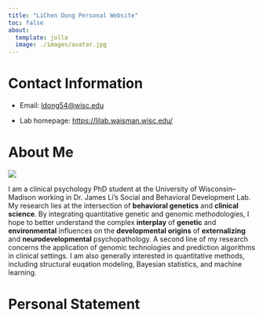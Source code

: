 ```yaml
---
title: "LiChen Dong Personal Website"
toc: false
about:
  template: jolla
  image: ./images/avatar.jpg
---
```

# Contact Information


- Email: <ldong54@wisc.edu>

- Lab homepage: <https://lilab.waisman.wisc.edu/>


# About Me


![](./images/avatar.jpg)

I am a clinical psychology PhD student  at the University of Wisconsin–Madison working in Dr. James Li’s Social and Behavioral Development Lab. My research lies at the intersection of **behavioral genetics** and **clinical science**. By integrating quantitative genetic and genomic methodologies, I hope to better understand the complex **interplay** of **genetic** and **environmental** influences on the **developmental origins** of **externalizing** and **neurodevelopmental** psychopathology. A second line of my research concerns the application of genomic technologies and prediction algorithms in clinical settings. I am also generally interested in quantitative methods, including structural euqation modeling, Bayesian statistics, and machine learning. 


# Personal Statement

